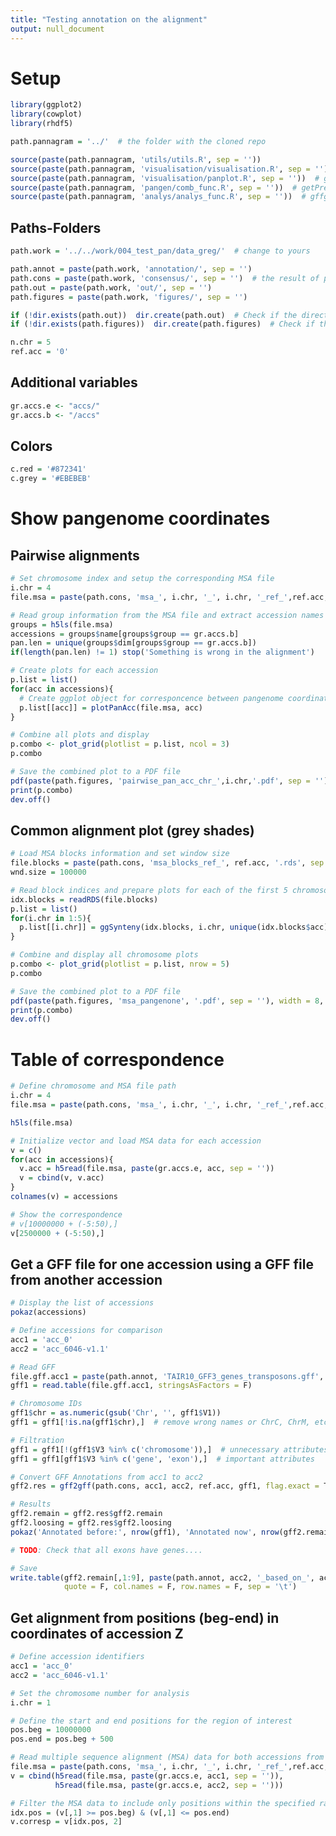 ```yaml
---
title: "Testing annotation on the alignment"
output: null_document
---
```


# Setup
```r
library(ggplot2)
library(cowplot)
library(rhdf5)

path.pannagram = '../'  # the folder with the cloned repo

source(paste(path.pannagram, 'utils/utils.R', sep = ''))
source(paste(path.pannagram, 'visualisation/visualisation.R', sep = ''))  # plotPanAcc
source(paste(path.pannagram, 'visualisation/panplot.R', sep = ''))  # ggSynteny
source(paste(path.pannagram, 'pangen/comb_func.R', sep = ''))  # getPrevNext
source(paste(path.pannagram, 'analys/analys_func.R', sep = ''))  # gffgff

```

## Paths-Folders
```r
path.work = '../../work/004_test_pan/data_greg/'  # change to yours

path.annot = paste(path.work, 'annotation/', sep = '')
path.cons = paste(path.work, 'consensus/', sep = '')  # the result of pannagram
path.out = paste(path.work, 'out/', sep = '')
path.figures = paste(path.work, 'figures/', sep = '')

if (!dir.exists(path.out))  dir.create(path.out)  # Check if the directory exists
if (!dir.exists(path.figures))  dir.create(path.figures)  # Check if the directory exists

n.chr = 5
ref.acc = '0'

```

## Additional variables
```r

gr.accs.e <- "accs/"
gr.accs.b <- "/accs"

```

## Colors
```r

c.red = '#872341'
c.grey = '#EBEBEB'

```


# Show pangenome coordinates
## Pairwise alignments
```r
# Set chromosome index and setup the corresponding MSA file
i.chr = 4
file.msa = paste(path.cons, 'msa_', i.chr, '_', i.chr, '_ref_',ref.acc,'.h5', sep = '')

# Read group information from the MSA file and extract accession names and pangenome length
groups = h5ls(file.msa)
accessions = groups$name[groups$group == gr.accs.b]
pan.len = unique(groups$dim[groups$group == gr.accs.b])
if(length(pan.len) != 1) stop('Something is wrong in the alignment')

# Create plots for each accession
p.list = list()
for(acc in accessions){
  # Create ggplot object for corresponcence between pangenome coordinate and an accession
  p.list[[acc]] = plotPanAcc(file.msa, acc)
}

# Combine all plots and display
p.combo <- plot_grid(plotlist = p.list, ncol = 3)
p.combo

# Save the combined plot to a PDF file
pdf(paste(path.figures, 'pairwise_pan_acc_chr_',i.chr,'.pdf', sep = ''), width = 8, height = 4)
print(p.combo)
dev.off()


```

## Common alignment plot (grey shades)
```r

# Load MSA blocks information and set window size
file.blocks = paste(path.cons, 'msa_blocks_ref_', ref.acc, '.rds', sep = '')
wnd.size = 100000

# Read block indices and prepare plots for each of the first 5 chromosomes
idx.blocks = readRDS(file.blocks)
p.list = list()
for(i.chr in 1:5){
  p.list[[i.chr]] = ggSynteny(idx.blocks, i.chr, unique(idx.blocks$acc), c(1, 2, 3), wnd.size=wnd.size)
}

# Combine and display all chromosome plots
p.combo <- plot_grid(plotlist = p.list, nrow = 5)
p.combo

# Save the combined plot to a PDF file
pdf(paste(path.figures, 'msa_pangenone', '.pdf', sep = ''), width = 8, height = 6)
print(p.combo)
dev.off()


```


# Table of correspondence
```r
# Define chromosome and MSA file path
i.chr = 4
file.msa = paste(path.cons, 'msa_', i.chr, '_', i.chr, '_ref_',ref.acc,'.h5', sep = '')

h5ls(file.msa)

# Initialize vector and load MSA data for each accession
v = c()
for(acc in accessions){
  v.acc = h5read(file.msa, paste(gr.accs.e, acc, sep = ''))
  v = cbind(v, v.acc)
}
colnames(v) = accessions

# Show the correspondence
# v[10000000 + (-5:50),]
v[2500000 + (-5:50),]


```


## Get a GFF file for one accession using a GFF file from another accession
```r
# Display the list of accessions
pokaz(accessions)

# Define accessions for comparison
acc1 = 'acc_0'
acc2 = 'acc_6046-v1.1'

# Read GFF
file.gff.acc1 = paste(path.annot, 'TAIR10_GFF3_genes_transposons.gff', sep = '')
gff1 = read.table(file.gff.acc1, stringsAsFactors = F)

# Chromosome IDs
gff1$chr = as.numeric(gsub('Chr', '', gff1$V1))
gff1 = gff1[!is.na(gff1$chr),]  # remove wrong names or ChrC, ChrM, etc....

# Filtration 
gff1 = gff1[!(gff1$V3 %in% c('chromosome')),]  # unnecessary attributes
gff1 = gff1[gff1$V3 %in% c('gene', 'exon'),]  # important attributes

# Convert GFF Annotations from acc1 to acc2
gff2.res = gff2gff(path.cons, acc1, acc2, ref.acc, gff1, flag.exact = T)

# Results
gff2.remain = gff2.res$gff2.remain
gff2.loosing = gff2.res$gff2.loosing
pokaz('Annotated before:', nrow(gff1), 'Annotated now', nrow(gff2.remain), 'Lost', nrow(gff1) - nrow(gff2.remain))

# TODO: Check that all exons have genes....

# Save
write.table(gff2.remain[,1:9], paste(path.annot, acc2, '_based_on_', acc1, '.txt', sep = ''),
            quote = F, col.names = F, row.names = F, sep = '\t')


```


## Get alignment from positions (beg-end) in coordinates of accession Z
```r
# Define accession identifiers
acc1 = 'acc_0'
acc2 = 'acc_6046-v1.1'

# Set the chromosome number for analysis
i.chr = 1

# Define the start and end positions for the region of interest
pos.beg = 10000000
pos.end = pos.beg + 500

# Read multiple sequence alignment (MSA) data for both accessions from the HDF5 file
file.msa = paste(path.cons, 'msa_', i.chr, '_', i.chr, '_ref_',ref.acc,'.h5', sep = '')
v = cbind(h5read(file.msa, paste(gr.accs.e, acc1, sep = '')),
          h5read(file.msa, paste(gr.accs.e, acc2, sep = '')))

# Filter the MSA data to include only positions within the specified range
idx.pos = (v[,1] >= pos.beg) & (v[,1] <= pos.end)
v.corresp = v[idx.pos, 2]


```


